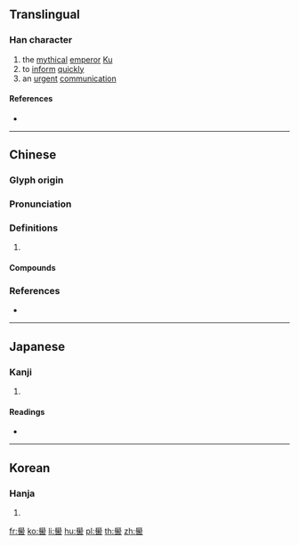 {{also|喾}}
==Translingual==
{{Han etyl}}

===Han character===
{{Han char|rn=30|rad=口|as=17|sn=20|four=77601|canj=HBHGR|ids=⿱𦥯告}}

# the [[mythical]] [[emperor]] [[w:Emperor Ku|Ku]]
# to [[inform]] [[quickly]]
# an [[urgent]] [[communication]]

====References====
* {{Han ref|kx=0214.040|dkj=04586|dj=0436.310|hdz=10704.040|uh=56B3|ud=22195|bh=F441|bd=62529}}

----

==Chinese==
{{zh-forms|s=喾}}

===Glyph origin===
{{Han etym}}

===Pronunciation===
{{zh-pron
|m=kù
|c=guk1,kuk1
|mc=y
|oc=y
|cat=
}}

===Definitions===
{{zh-hanzi}}

# {{rfdef|zh}}

====Compounds====
{{zh-der|帝嚳}}

===References===
* {{R:yue:Hanzi}}

----

==Japanese==

===Kanji===
{{ja-kanji|grade=|rs=口17}}

# {{defn|lang=ja|sort=口17}}

====Readings====
* {{ja-readings|on=[[こく]] (koku)|kun=[[つげる]] (tsugeru)}}

----

==Korean==

===Hanja===
{{ko-hanja|hangeul=고|rv=go|mr=ko}}

# {{defn|lang=ko|sort=口17}}

[[fr:嚳]]
[[ko:嚳]]
[[li:嚳]]
[[hu:嚳]]
[[pl:嚳]]
[[th:嚳]]
[[zh:嚳]]